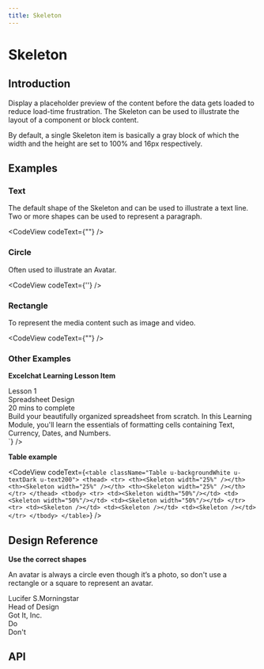 ```yaml
---
title: Skeleton
---
```



# Skeleton

## Introduction

Display a placeholder preview of the content before the data gets loaded to reduce load-time frustration. The Skeleton can be used to illustrate the layout of a component or block content.

By default, a single Skeleton item is basically a gray block of which the width and the height are set to 100% and 16px respectively.

## Examples

### Text

The default shape of the Skeleton and can be used to illustrate a text line. Two or more shapes can be used to represent a paragraph.

<CodeView codeText={"<Skeleton />"} />

### Circle

Often used to illustrate an Avatar.

<CodeView codeText={'<Skeleton variant="circle" width={40} height={40} />'} />

### Rectangle

To represent the media content such as image and video.

<CodeView codeText={"<Skeleton height={118} />"} />

### Other Examples

**Excelchat Learning Lesson Item**

<div className="u-flex u-paddingSmall u-border u-borderLighter u-roundedMedium u-marginBottomMedium">
  <div
    className="u-flex u-flexColumn u-flexShrink0  u-backgroundLightest"
    style={{ width: 210 }}
  >
    <Media src="https://s3.us-east-2.amazonaws.com/gotit-pro-prod-excel-private/learning/assets/module-thumbnails/thumbnail-module-1.png" />
    <div className="u-fontMedium u-paddingExtraSmall">Lesson 1</div>
  </div>
  <div className="u-marginLeftSmall u-flexGrow1">
    <div className="u-flex u-justifyContentBetween u-marginBottomSmall">
      <div className="u-text400 u-fontMedium u-flexGrow1">
        Spreadsheet Design
      </div>
      <div className="u-textGray u-text200 u-flex u-alignItemsCenter">
        <Icon name="timer" size="extraSmall" className="u-marginRightTiny" />
        20 mins to complete
      </div>
    </div>
    <div className="u-textTruncate-3">
      Build your beautifully organized spreadsheet from scratch. In this
      Learning Module, you'll learn the essentials of formatting cells
      containing Text, Currency, Dates, and Numbers.
    </div>
  </div>
</div>
<CodeView
  codeText={`<div className="u-flex">
    <Skeleton width={210} height={118} />
    <div className="u-marginLeftSmall u-flexGrow1">
      <Skeleton width="60%" />
      <Skeleton />
      <Skeleton />
    </div>
</div>`}
/>

**Table example**

<CodeView
  codeText={`<table className="Table u-backgroundWhite u-textDark u-text200">
      <thead>
        <tr>
          <th><Skeleton width="25%" /></th>
          <th><Skeleton width="25%" /></th>
          <th><Skeleton width="25%" /></th>
        </tr>
      </thead>
      <tbody>
        <tr>
          <td><Skeleton width="50%"/></td>
          <td><Skeleton width="50%"/></td>
          <td><Skeleton width="50%"/></td>
        </tr>
        <tr>
          <td><Skeleton /></td>
          <td><Skeleton /></td>
          <td><Skeleton /></td>
        </tr>
      </tbody>
    </table>`}
/>

## Design Reference

**Use the correct shapes**

An avatar is always a circle even though it’s a photo, so don't use a rectangle or a square to represent an avatar.

<div className="Grid u-marginBottomLarge">
  <div className="u-sizeFull md:u-size1of4">
    <div>
      <div className="u-marginBottomSmall">
        <Avatar
          src="https://raw.githubusercontent.com/gotitinc/aha-assets/master/gotit/avatar/default.svg"
          width={96}
          height={96}
        />
      </div>
      <div className="u-fontMedium u-text400">Lucifer S.Morningstar </div>
      <div>Head of Design</div>
      <div>Got It, Inc.</div>
    </div>
  </div>
  <div className="u-sizeFull md:u-size1of4 md:u-offset1of12">
    <div className="u-marginBottomSmall">
      <Skeleton variant="circle" width={96} height={96} />
    </div>
    <Skeleton width="50%" />
    <Skeleton width="50%" />
    <Skeleton width="25%" />
    <div className="u-borderBottom u-borderLarge u-borderPositive u-marginTopSmall" />
    <div className="u-textPositive">Do</div>
  </div>
  <div className="u-sizeFull md:u-size1of4 md:u-offset1of12">
    <div className="u-marginBottomSmall">
      <Skeleton width={96} height={96} />
    </div>
    <Skeleton width="50%" />
    <Skeleton width="50%" />
    <Skeleton width="25%" />
    <div className="u-borderBottom u-borderLarge u-borderNegative u-marginTopSmall" />
    <div className="u-textNegative">Don't</div>
  </div>
</div>

## API

<ComponentApi name="Skeleton" importName="Skeleton" />
